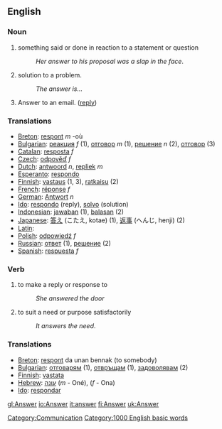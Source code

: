 ==English==

=== Noun ===

# something said or done in reaction to a statement or question
#:''Her answer to his proposal was a slap in the face''.
# solution to a problem.
#:''The answer is...''
# Answer to an email. ([[reply]])

===Translations===
*[[Breton]]: [[respont]] ''m'' -où
*[[Bulgarian]]: [[реакция]] ''f'' (1), [[отговор]] ''m'' (1), [[решение]] ''n'' (2), [[отговор]] (3)
*[[Catalan]]: [[resposta]] ''f''
*[[Czech]]: [[odpověď]] ''f''
*[[Dutch]]: [[antwoord]] ''n'', [[repliek]] ''m''
*[[Esperanto]]: [[respondo]]
*[[Finnish]]: [[vastaus]] (1, 3), [[ratkaisu]] (2)
*[[French]]: [[réponse]] ''f''
*[[German]]: [[Antwort]] ''n''
*[[Ido]]: [[respondo]] (reply), [[solvo]] (solution)
*[[Indonesian]]: [[jawab]]an (1), [[balas]]an (2)
*[[Japanese]]: [[答え]] (こたえ, kotae) (1), [[返事]] (へんじ, henji) (2)
*[[Latin]]: [[]]
*[[Polish]]: [[odpowiedź]] ''f''
*[[Russian]]: [[ответ]] (1), [[решение]] (2)
*[[Spanish]]: [[respuesta]] ''f''

=== Verb ===
#to make a reply or response to
#:''She answered the door''
#to suit a need or purpose satisfactorily
#:''It answers the need''.

===Translations===
*[[Breton]]: [[respont]] da unan bennak (to somebody)
*[[Bulgarian]]: [[отговарям]] (1), [[отвръщам]] (1), [[задоволявам]] (2)
*[[Finnish]]: [[vastata]]
*[[Hebrew]]: [[עונה]] (''m'' - Oné), (''f'' - Ona)
*[[Ido]]: [[respondar]]

[[Category:Communication]]

[[Category:1000 English basic words]]

[[gl:Answer]]
[[io:Answer]]
[[it:answer]]
[[fi:Answer]]
[[uk:Answer]]